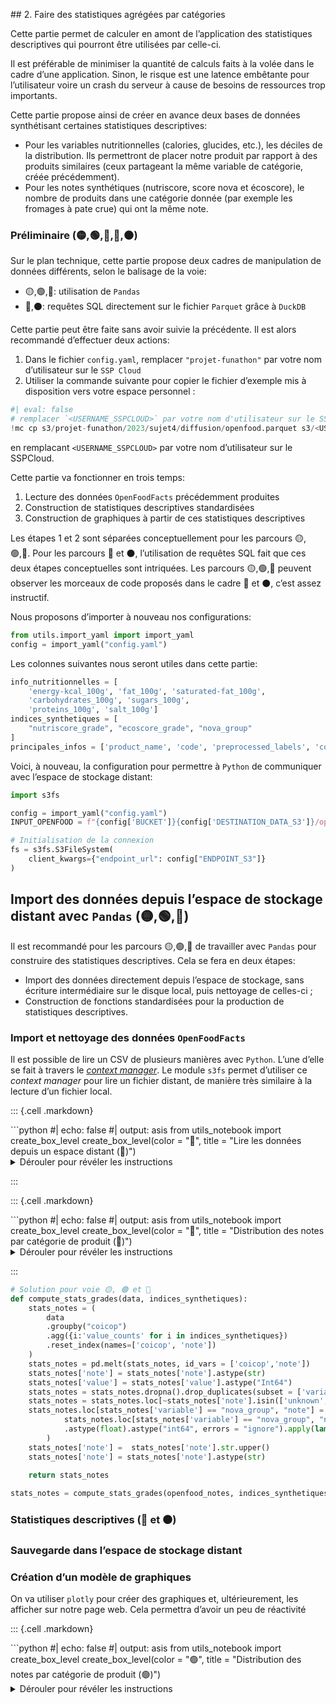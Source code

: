 ## 2. Faire des statistiques agrégées par catégories

Cette partie permet de calculer en amont de l'application des
statistiques descriptives qui pourront être utilisées
par celle-ci. 

Il est préférable de minimiser la quantité de calculs
faits à la volée dans le cadre d'une application. Sinon,
le risque est une latence embêtante pour l'utilisateur
voire un crash du serveur à cause de besoins
de ressources trop importants.

Cette partie propose ainsi de créer en avance deux
bases de données synthétisant certaines statistiques
descriptives:

- Pour les variables nutritionnelles (calories, glucides, etc.), les
déciles de la distribution. Ils permettront de placer notre produit
par rapport à des produits similaires (ceux partageant la même variable
de catégorie, créée précédemment). 
- Pour les notes synthétiques (nutriscore, score nova et écoscore), le
nombre de produits dans une catégorie donnée (par exemple les
fromages à pate crue) qui ont la même note.

### Préliminaire (🟡,🟢,🔵,🔴,⚫)


Sur le plan technique, cette partie propose deux cadres de manipulation
de données différents,
selon le balisage de la voie:

- 🟡,🟢,🔵: utilisation de `Pandas`
- 🔴,⚫: requêtes SQL directement sur le fichier `Parquet` grâce à `DuckDB`


Cette partie peut être faite sans avoir suivie la précédente. 
Il est alors recommandé d'effectuer deux actions:

1. Dans le fichier `config.yaml`, remplacer `"projet-funathon"` par votre nom
d'utilisateur sur le `SSP Cloud`
2. Utiliser la commande suivante pour copier le fichier d'exemple mis à disposition 
vers votre espace personnel :

```python
#| eval: false
# remplacer `<USERNAME_SSPCLOUD>` par votre nom d'utilisateur sur le SSPCloud
!mc cp s3/projet-funathon/2023/sujet4/diffusion/openfood.parquet s3/<USERNAME_SSPCLOUD>/2023/sujet4/diffusion/openfood.parquet
```

en remplacant `<USERNAME_SSPCLOUD>` par votre nom d'utilisateur sur le SSPCloud. 

Cette partie va fonctionner en trois temps:

1. Lecture des données `OpenFoodFacts` précédemment produites
2. Construction de statistiques descriptives standardisées
3. Construction de graphiques à partir de ces statistiques descriptives

Les étapes 1 et 2 sont séparées conceptuellement pour les parcours 🟡,🟢,🔵. 
Pour les parcours 🔴 et ⚫, l'utilisation de requêtes SQL fait que ces
deux étapes conceptuelles sont intriquées. Les parcours 🟡,🟢,🔵
peuvent observer les morceaux de code proposés dans le cadre 🔴 et ⚫,
c'est assez instructif. 

Nous proposons d'importer à nouveau nos configurations:

```python
from utils.import_yaml import import_yaml
config = import_yaml("config.yaml")
```

Les colonnes suivantes nous seront utiles dans cette partie:

```python
info_nutritionnelles = [
    'energy-kcal_100g', 'fat_100g', 'saturated-fat_100g',
    'carbohydrates_100g', 'sugars_100g',
    'proteins_100g', 'salt_100g']
indices_synthetiques = [
    "nutriscore_grade", "ecoscore_grade", "nova_group"
]
principales_infos = ['product_name', 'code', 'preprocessed_labels', 'coicop']
```

Voici, à nouveau, la configuration pour permettre à `Python`
de communiquer avec l'espace de stockage distant:

```python
import s3fs

config = import_yaml("config.yaml")
INPUT_OPENFOOD = f"{config['BUCKET']}{config['DESTINATION_DATA_S3']}/openfood.parquet"

# Initialisation de la connexion
fs = s3fs.S3FileSystem(
    client_kwargs={"endpoint_url": config["ENDPOINT_S3"]}
)
```



## Import des données depuis l'espace de stockage distant avec `Pandas` (🟡,🟢,🔵)

Il est recommandé pour les parcours 🟡,🟢,🔵 de travailler avec `Pandas` pour construire
des statistiques descriptives. Cela se fera en deux étapes:

- Import des données directement depuis l'espace de stockage, sans écriture intermédiaire sur le disque local,
puis nettoyage de celles-ci ;
- Construction de fonctions standardisées pour la production de statistiques descriptives.

### Import et nettoyage des données `OpenFoodFacts`

Il est possible de lire un CSV de plusieurs manières avec `Python`.
L'une d'elle se fait à travers le _[context manager](https://book.pythontips.com/en/latest/context_managers.html#context-managers)_. 
Le module `s3fs` permet d'utiliser ce _context manager_ pour lire un fichier distant, 
de manière très similaire à la lecture d'un fichier local. 

::: {.cell .markdown}
<!----- boite 🟢 ----->

```{=html}
```python
#| echo: false
#| output: asis
from utils_notebook import create_box_level
create_box_level(color = "🔵", title = "Lire les données depuis un espace distant (🔵)")
```
<details>
<summary>Dérouler pour révéler les instructions</summary>
```

A partir du _context manager_ intégré à `s3fs`, lire
les données en suivant les consignes suivantes:

- la localisation des données est stockée dans la variable `INPUT_OPENFOOD`
- Utiliser l'option `columns = principales_infos + info_nutritionnelles + indices_synthetiques`
pour n'importer que les variables nécessaires.

```{=html}
</details>
</div>
```

<!----- end 🔵 ----->
:::


::: {.cell .markdown}
<!----- boite 🟢 ----->

```{=html}
```python
#| echo: false
#| output: asis
from utils_notebook import create_box_level
create_box_level(color = "🟢", title = "Lire les données depuis un espace distant (🟢)")
```
<details>
<summary>Dérouler pour révéler les instructions</summary>
```

Lors de l'écriture du fichier nous avons utilisé la commande suivante:

```python
# Ecriture au format parquet sur l'espace de stockage distant
with fs.open(DESTINATION_OPENFOOD, "wb") as file_location:
    openfood.to_parquet(file_location)
```

Nous proposons de suivre la même logique en changeant quelques éléments:

- La variable de chemin à utiliser ici est `INPUT_OPENFOOD` ;
- Le contexte n'est plus à l'écriture (_"wb"_) mais à la lecture (_"rb"_) ;
- La commande à exécuter dans ce contexte n'est plus l'écriture d'un fichier parquet
mais `pd.read_parquet`. Utiliser
l'option `columns = principales_infos + info_nutritionnelles + indices_synthetiques`
pour n'importer que les variables nécessaires.

```{=html}
</details>
</div>
```

<!----- end 🟢 ----->
:::


```python
#| classes: yellow-code
#| label: get-openfood-parquet
#| output: false

# Solution pour voie 🟡, 🟢 et 🔵
import pandas as pd

# methode 1: pandas
with fs.open(INPUT_OPENFOOD, "rb") as remote_file:
    openfood = pd.read_parquet(
        remote_file,
        columns = principales_infos + \
        info_nutritionnelles + indices_synthetiques
    )
```

Les données ont ainsi l'aspect suivant:

```python
openfood.head(2)
```

### Statistiques descriptives (🟡, 🟢 et 🔵)

On va produire deux types de statistiques, pour afficher des graphiques permettant
de placer le produit dans la distribution de produits similaires:

- Distribution pour chaque nutriment d'intérêt (calorie, gras, sucre...) des déciles
- Distribution pour chaque score de qualité (nutriscore, score nova et écoscore) des notes

Vous pouvez observer plus bas un exemple. Ici, on va construire une fois pour toute les
statistiques descriptives. Cela permettra de réduire les calculs faits par notre application au minimum.

```python
data_infos_nutritionnelles = openfood.loc[:,info_nutritionnelles + ["coicop"]]
```


::: {.cell .markdown}
<!----- boite 🔵 ----->

```{=html}
```python
#| echo: false
#| output: asis
from utils_notebook import create_box_level
create_box_level(color = "🔵", title = "Distribution des nutriments par catégorie de produit (🔵)")
```
<details>
<summary>Dérouler pour révéler les instructions</summary>
```

Créer le dataframe `stats_nutritionnelles` de la manière suivante:

1. A partir de `data_infos_nutritionnelles`, regrouper par _"coicop"_ et calculer les quantiles 0.1 ... 0.9
2. Utiliser `reset_index` pour renommer les variables de groupe `coicop` et `quantile`
3. Transformer la variable quantile pour avoir des valeurs entre 1 et 10 plutôt qu'entre 0.1 et 0.9
4. Les données sont au format _wide_ ce qui n'est pas très pratique. On préfère en général utiliser le format _long_. Utiliser
la fonction adaptée pour transformer de _wide_ -> _long_ sur les axes 'coicop' et 'quantile'


```{=html}
</details>
</div>
```

<!----- end 🔵 ----->
:::

::: {.cell .markdown}
<!----- boite 🟢 ----->

```{=html}
```python
#| echo: false
#| output: asis
from utils_notebook import create_box_level
create_box_level(color = "🟢", title = "Distribution des nutriments par catégorie de produit (🟢)")
```
<details>
<summary>Dérouler pour révéler les instructions</summary>
```

Créer le dataframe `stats_nutritionnelles` de la manière suivante:

1. A partir de `data_infos_nutritionnelles`, regrouper par _"coicop"_ et calculer les quantiles 0.1 ... 0.9
grâce à la liste `[i/10 for i in range(1,10)]`
2. Utiliser `reset_index(names=['coicop', 'quantile'])` pour renommer les variables de groupe 


```{=html}
<details>
<summary>Réponse en cas de difficulté</summary>
```

```python
stats_nutritionnelles = data_infos_nutritionnelles.groupby("coicop").quantile([i/10 for i in range(1,10)]).reset_index(names=['coicop', 'quantile'])
```

```{=html}
</details>
```

3. Utiliser la méthode `mul` pour avoir des quantiles entre 1 et 10 plutôt qu'entre 0.1 et 0.9
4. Les données sont au format _wide_ ce qui n'est pas très pratique. On préfère en général utiliser le format _long_. Utiliser
`pd.melt` pour pivoter les données sur les axes 'coicop' et 'quantile'


```{=html}
</details>
</div>
```

<!----- end 🟢 ----->
:::

Pour obtenir un code modulaire, ce qui présente notamment
l'avantage d'être plus lisible, nous avons créé une fonction
qui est présente dans le fichier `utils/stats_openfood.py`
dont le code est le suivant:

```python
#| classes: yellow-code
#| label: fonction-stats-nutriments
#| output: false

# Solution pour voie 🟡, 🟢 et 🔵
def compute_stats_nutriments(data):
    stats_nutritionnelles = (
        data
        .groupby("coicop")
        .quantile([i/10 for i in range(1,10)])
        .reset_index(names=['coicop', 'quantile'])
    )
    stats_nutritionnelles['quantile'] = stats_nutritionnelles['quantile'].mul(10).astype(int)
    stats_nutritionnelles = pd.melt(stats_nutritionnelles, id_vars=['coicop', 'quantile'])
    return stats_nutritionnelles
```

Celle-ci décompose, pour chaque classe de produit,
la distribution des nutriments en dix classes. Les données sont ensuite
restructurées en format _long_ (plus pratique pour l'analyse ultérieure) 
grâce à `pd.melt`.

Cette fonction peut être utilisée de la manière suivante:

```python
from utils.stats_openfood import compute_stats_nutriments
stats_nutritionnelles = compute_stats_nutriments(data_infos_nutritionnelles)
```

Nous proposons d'adopter la même logique pour les notes mais au lieu de faire
des quantiles, on va simplement dénombrer le nombre d'observations qui ont
cette note dans une classe de produits. 

Nous allons utiliser le `DataFrame` suivant pour les calculs de notes:

```python
openfood_notes = openfood.loc[:,["coicop"] + indices_synthetiques]
```

::: {.cell .markdown}
<!----- boite 🟢 ----->

```{=html}
```python
#| echo: false
#| output: asis
from utils_notebook import create_box_level
create_box_level(color = "🟢", title = "Distribution des notes par catégorie de produit (🟢)")
```
<details>
<summary>Dérouler pour révéler les instructions</summary>
```

1. Après un `groupby("coicop")`, effectuer un décompte des notes (`value_counts` en `Pandas`)
pour chaque variable de la liste `indices_synthetiques` grâce à la méthode `agg`
puis renommer les deux variables d'index 'coicop' et 'note' grâce à la méthode `reset_index`

```{=html}
<details>
<summary>Réponse en cas de difficulté</summary>
```

```python
stats_notes = (
    openfood_notes
    .groupby("coicop")
    .agg({i:'value_counts' for i in indices_synthetiques})
    .reset_index(names=['coicop', 'note'])
)
```

```{=html}
</details>

```

2. Utiliser `pd.melt` pour pivoter les données vers un format _long_
via les axes `coicop` et `note`

3. Convertir la colonne `value` obtenue au format `Int64` (qui permet d'avoir
des valeurs manquantes)

4. Dédupliquer les données en ne gardant que les paires uniques sur les variables
`variable, note, coicop` grâce à la méthode `drop_duplicates`

5. Retirer les observations pour lesquelles la variable `note` est égale
à `unknown`  ou `not-applicable`

6. Pour avoir les notes de toutes les variables sous forme de lettre, utiliser
le code suivant:

```python
stats_notes.loc[stats_notes['variable'] == "nova_group", "note"] = (
    stats_notes.loc[stats_notes['variable'] == "nova_group", "note"]
    .astype(float).astype("int64", errors = "ignore").apply(lambda d: chr(d + 64))
)
```

7. Utiliser la méthode `str.upper` puis convertir en string avec `astype(str)` 
pour avoir une variable de notes harmonisées


```{=html}
</details>
</div>
```

<!----- end 🟢 ----->
:::

::: {.cell .markdown}
<!----- boite 🔵 ----->

```{=html}
```python
#| echo: false
#| output: asis
from utils_notebook import create_box_level
create_box_level(color = "🔵", title = "Distribution des notes par catégorie de produit (🔵)")
```
<details>
<summary>Dérouler pour révéler les instructions</summary>
```

1. Pour chaque valeur de la variable `coicop`,
avec la méthode `agg`, effectuer un décompte des notes (`value_counts` en `Pandas`)
pour chaque variable de la liste `indices_synthetiques` grâce à la méthode `agg`.
Renommer ensuite les deux variables d'index 'coicop' et 'note' grâce à la méthode `reset_index`

2. Pivoter les données vers un format _long_
via les axes `coicop` et `note`

3. Convertir la colonne `value` obtenue au format `Int64` (qui permet d'avoir
des valeurs manquantes)

4. Dédupliquer les données en ne gardant que les paires uniques sur les variables
`variable, note, coicop`

5. Retirer les observations pour lesquelles la variable `note` est égale
à `unknown`  ou `not-applicable`

6. Pour avoir les notes de toutes les variables sous forme de lettre, utiliser
le code suivant:

```python
stats_notes.loc[stats_notes['variable'] == "nova_group", "note"] = (
    stats_notes.loc[stats_notes['variable'] == "nova_group", "note"]
    .astype(float).astype("int64", errors = "ignore").apply(lambda d: chr(d + 64))
)
```

7. Passer toutes les notes en majuscules puis convertir en string avec `astype(str)` 


```{=html}
</details>
</div>
```

<!----- end 🔵 ----->
:::


```python
# Solution pour voie 🟡, 🟢 et 🔵
def compute_stats_grades(data, indices_synthetiques):
    stats_notes = (
        data
        .groupby("coicop")
        .agg({i:'value_counts' for i in indices_synthetiques})
        .reset_index(names=['coicop', 'note'])
    )
    stats_notes = pd.melt(stats_notes, id_vars = ['coicop','note'])
    stats_notes['note'] = stats_notes['note'].astype(str)
    stats_notes['value'] = stats_notes['value'].astype("Int64")
    stats_notes = stats_notes.dropna().drop_duplicates(subset = ['variable','note','coicop'])
    stats_notes = stats_notes.loc[~stats_notes['note'].isin(['unknown','not-applicable'])]
    stats_notes.loc[stats_notes['variable'] == "nova_group", "note"] = (
            stats_notes.loc[stats_notes['variable'] == "nova_group", "note"]
            .astype(float).astype("int64", errors = "ignore").apply(lambda d: chr(d + 64))
        )
    stats_notes['note'] =  stats_notes['note'].str.upper()
    stats_notes['note'] = stats_notes['note'].astype(str)
  
    return stats_notes

stats_notes = compute_stats_grades(openfood_notes, indices_synthetiques)
```

### Statistiques descriptives (🔴 et ⚫)

### Sauvegarde dans l'espace de stockage distant

### Création d'un modèle de graphiques

On va utiliser `plotly` pour créer des graphiques et, ultérieurement,
les afficher sur notre page web. Cela permettra d'avoir un peu de
réactivité

::: {.cell .markdown}
<!----- boite 🟢 ----->

```{=html}
```python
#| echo: false
#| output: asis
from utils_notebook import create_box_level
create_box_level(color = "🟢", title = "Distribution des notes par catégorie de produit (🟢)")
```
<details>
<summary>Dérouler pour révéler les instructions</summary>
```


TO DO


```{=html}
</details>
</div>
```

<!----- end 🟢 ----->
:::


```python
# Solution pour voie 🟡
import numpy as np
import plotly.express as px

variable = 'energy-kcal_100g'

def figure_infos_nutritionnelles(
    data, variable_nutritionnelle = 'energy-kcal_100g',
    coicop = "01.1.7.3.2", valeur_produit = 8
    ):
    
    example_coicop = data.loc[stats_nutritionnelles['variable'] == variable_nutritionnelle]
    example_coicop = example_coicop.loc[example_coicop['coicop']==coicop]
    example_coicop['color'] = np.where(example_coicop['quantile'] == valeur_produit, "red", "royalblue")

    fig = px.bar(
        example_coicop,
        x='quantile', y='value', color = "color", template = "simple_white",
        title=variable,
        labels={
            "quantile": "",
            "value": "Par portion de 100g"
        }
    )
    fig.update_layout(showlegend=False)
    fig.update_layout(hovermode="x")
    fig.update_traces(
        hovertemplate="<br>".join([
            "Dixième n° %{x}",
            f"{variable}: " + " au moins %{y} par portion de 100g"
        ])
    )
    return fig

figure_infos_nutritionnelles(stats_nutritionnelles)
```

::: {.cell .markdown}
<!----- boite 🟢 ----->

```{=html}
```python
#| echo: false
#| output: asis
from utils_notebook import create_box_level
create_box_level(color = "🟢", title = "Distribution des notes par catégorie de produit (🟢)")
```
<details>
<summary>Dérouler pour révéler les instructions</summary>
```


TO DO


```{=html}
</details>
</div>
```

<!----- end 🟢 ----->
:::


```python
import plotly.express as px
import numpy as np
variable = 'nutriscore_grade'

def figure_infos_notes(
    data, variable_note = 'nutriscore_grade',
    coicop = "01.1.7.3.2", note_produit = "B"
):
    example_coicop = stats_notes.loc[stats_notes['variable'] == variable_note]
    example_coicop = example_coicop.loc[stats_notes['coicop']==coicop]
    example_coicop['color'] = np.where(example_coicop['note'] == note_produit, "red", "royalblue")

    fig = px.bar(
        example_coicop,
        x='note', y='value', color = "color", template = "simple_white",
        title=variable,
        labels={
            "note": "Note",
            "value": ""
        }
    )
    fig.update_xaxes(
        categoryorder='array',
        categoryarray= ['A', 'B', 'C', 'D', 'E'])
    fig.update_layout(showlegend=False)
    fig.update_layout(hovermode="x")
    fig.update_traces(
        hovertemplate="<br>".join([
            "Note %{x}",
            f"{variable}: " +" %{y} produits"
        ])
    )

    return fig
```